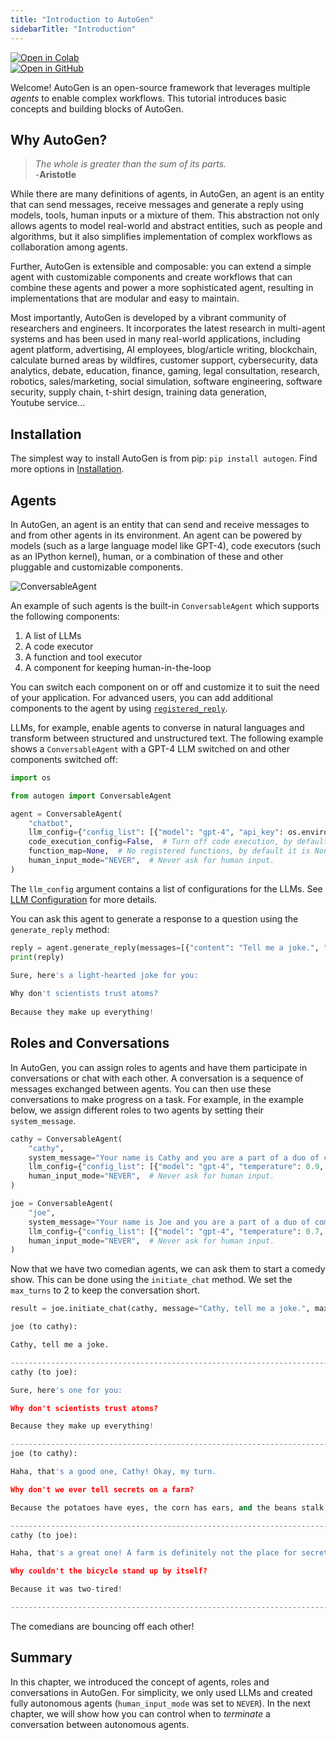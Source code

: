 ```yaml
---
title: "Introduction to AutoGen"
sidebarTitle: "Introduction"
---
```


<div style={{ display: "inline-block", marginRight: "0px", height: "20px" }}>
  <a href="https://colab.research.google.com/github/ag2ai/ag2/blob/main/repo_relative_notebook" target="_blank" style={{ height: "20px", display: "inline-flex", alignItems: "center" }}>
    <img src="https://colab.research.google.com/assets/colab-badge.svg" alt="Open in Colab" style={{ height: "20px", pointerEvents: "none" }} />
  </a>
</div>
<div style={{ display: "inline-block", height: "20px" }}>
  <a href="https://github.com/ag2ai/ag2/blob/main/repo_relative_notebook" target="_blank" style={{ height: "20px", display: "inline-flex", alignItems: "center" }}>
    <img src="https://img.shields.io/badge/Open%20on%20GitHub-grey?logo=github" alt="Open in GitHub" style={{ height: "20px", pointerEvents: "none" }} />
  </a>
</div>


Welcome! AutoGen is an open-source framework that leverages multiple _agents_ to enable complex workflows. This tutorial introduces basic concepts and building blocks of AutoGen.

## Why AutoGen?

> _The whole is greater than the sum of its parts._<br/>
> -**Aristotle**

While there are many definitions of agents, in AutoGen, an agent is an entity that can send messages, receive messages and generate a reply using models, tools, human inputs or a mixture of them.
This abstraction not only allows agents to model real-world and abstract entities, such as people and algorithms, but it also simplifies implementation of complex workflows as collaboration among agents.

Further, AutoGen is extensible and composable: you can extend a simple agent with customizable components and create workflows that can combine these agents and power a more sophisticated agent, resulting in implementations that are modular and easy to maintain.

Most importantly, AutoGen is developed by a vibrant community of researchers
and engineers. It incorporates the latest research in multi-agent systems
and has been used in many real-world applications, including agent platform,
advertising, AI employees, blog/article writing, blockchain, calculate burned areas by wildfires,
customer support, cybersecurity, data analytics, debate, education, finance, gaming, legal consultation,
research, robotics, sales/marketing, social simulation, software engineering,
software security, supply chain, t-shirt design, training data generation, Youtube service...

## Installation

The simplest way to install AutoGen is from pip: `pip install autogen`. Find more options in [Installation](/docs/installation/).

## Agents

In AutoGen, an agent is an entity that can send and receive messages to and from
other agents in its environment. An agent can be powered by models (such as a large language model
like GPT-4), code executors (such as an IPython kernel), human, or a combination of these
and other pluggable and customizable components.

![ConversableAgent](./assets/conversable-agent.webp)


An example of such agents is the built-in `ConversableAgent` which supports the following components:

1. A list of LLMs
2. A code executor
3. A function and tool executor
4. A component for keeping human-in-the-loop

You can switch each component on or off and customize it to suit the need of 
your application. For advanced users, you can add additional components to the agent
by using [`registered_reply`](../reference/agentchat/conversable_agent/#register_reply). 

LLMs, for example, enable agents to converse in natural languages and transform between structured and unstructured text. 
The following example shows a `ConversableAgent` with a GPT-4 LLM switched on and other
components switched off:


```python
import os

from autogen import ConversableAgent

agent = ConversableAgent(
    "chatbot",
    llm_config={"config_list": [{"model": "gpt-4", "api_key": os.environ.get("OPENAI_API_KEY")}]},
    code_execution_config=False,  # Turn off code execution, by default it is off.
    function_map=None,  # No registered functions, by default it is None.
    human_input_mode="NEVER",  # Never ask for human input.
)
```

The `llm_config` argument contains a list of configurations for the LLMs.
See [LLM Configuration](/docs/topics/llm_configuration) for more details.

You can ask this agent to generate a response to a question using the `generate_reply` method:


```python
reply = agent.generate_reply(messages=[{"content": "Tell me a joke.", "role": "user"}])
print(reply)
```
```python
Sure, here's a light-hearted joke for you:
    
Why don't scientists trust atoms?
    
Because they make up everything!
```

## Roles and Conversations

In AutoGen, you can assign roles to agents and have them participate in conversations or chat with each other. A conversation is a sequence of messages exchanged between agents. You can then use these conversations to make progress on a task. For example, in the example below, we assign different roles to two agents by setting their
`system_message`.


```python
cathy = ConversableAgent(
    "cathy",
    system_message="Your name is Cathy and you are a part of a duo of comedians.",
    llm_config={"config_list": [{"model": "gpt-4", "temperature": 0.9, "api_key": os.environ.get("OPENAI_API_KEY")}]},
    human_input_mode="NEVER",  # Never ask for human input.
)

joe = ConversableAgent(
    "joe",
    system_message="Your name is Joe and you are a part of a duo of comedians.",
    llm_config={"config_list": [{"model": "gpt-4", "temperature": 0.7, "api_key": os.environ.get("OPENAI_API_KEY")}]},
    human_input_mode="NEVER",  # Never ask for human input.
)
```

Now that we have two comedian agents, we can ask them to start a comedy show.
This can be done using the `initiate_chat` method.
We set the `max_turns` to 2 to keep the conversation short.


```python
result = joe.initiate_chat(cathy, message="Cathy, tell me a joke.", max_turns=2)
```
```python
joe (to cathy):

Cathy, tell me a joke.

--------------------------------------------------------------------------------
cathy (to joe):

Sure, here's one for you:

Why don't scientists trust atoms?

Because they make up everything!

--------------------------------------------------------------------------------
joe (to cathy):

Haha, that's a good one, Cathy! Okay, my turn. 

Why don't we ever tell secrets on a farm?

Because the potatoes have eyes, the corn has ears, and the beans stalk.

--------------------------------------------------------------------------------
cathy (to joe):

Haha, that's a great one! A farm is definitely not the place for secrets. Okay, my turn again. 

Why couldn't the bicycle stand up by itself?

Because it was two-tired!

--------------------------------------------------------------------------------
```

The comedians are bouncing off each other!

## Summary

In this chapter, we introduced the concept of agents, roles and conversations in AutoGen.
For simplicity, we only used LLMs and created fully autonomous agents (`human_input_mode` was set to `NEVER`). 
In the next chapter, 
we will show how you can control when to _terminate_ a conversation between autonomous agents.
